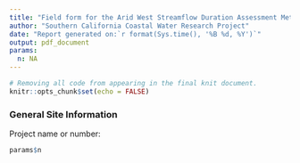 ```yaml
---
title: "Field form for the Arid West Streamflow Duration Assessment Method"
author: "Southern California Coastal Water Research Project"
date: "Report generated on:`r format(Sys.time(), '%B %d, %Y')`"
output: pdf_document
params:
  n: NA
---
```


```r

# Removing all code from appearing in the final knit document.
knitr::opts_chunk$set(echo = FALSE)

```

### General Site Information

Project name or number:
```r
params$n
```
